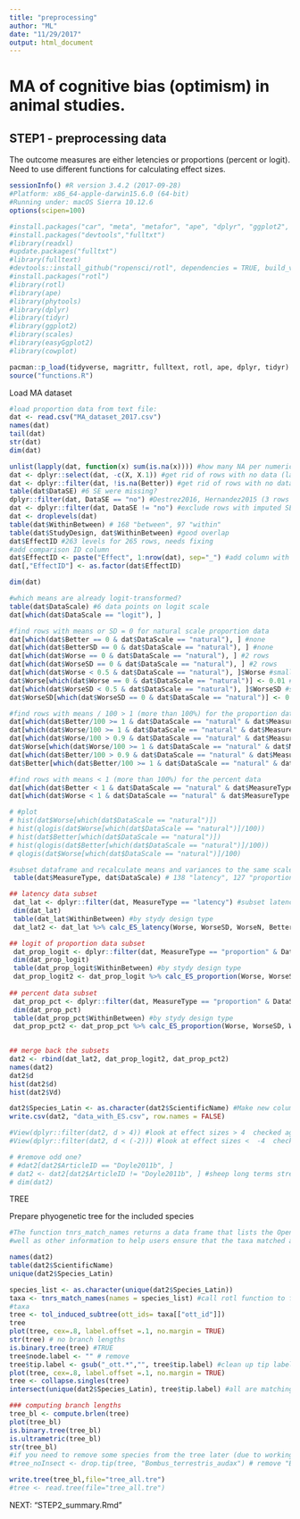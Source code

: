 ```yaml
---
title: "preprocessing"
author: "ML"
date: "11/29/2017"
output: html_document
---
```


# MA of cognitive bias (optimism) in animal studies.

## STEP1 - preprocessing data

The outcome measures are either letencies or proportions (percent or logit). Need to use different functions for calculating effect sizes.

```r

sessionInfo() #R version 3.4.2 (2017-09-28)
#Platform: x86_64-apple-darwin15.6.0 (64-bit)
#Running under: macOS Sierra 10.12.6
options(scipen=100)

#install.packages("car", "meta", "metafor", "ape", "dplyr", "ggplot2", "scales", "cowplot")
#install.packages("devtools","fulltxt")
#library(readxl)
#update.packages("fulltxt")
#library(fulltext)
#devtools::install_github("ropensci/rotl", dependencies = TRUE, build_vignette=TRUE)
#install.packages("rotl")
#library(rotl)
#library(ape)
#library(phytools)
#library(dplyr)
#library(tidyr)
#library(ggplot2)
#library(scales)
#library(easyGgplot2)
#library(cowplot)

pacman::p_load(tidyverse, magrittr, fulltext, rotl, ape, dplyr, tidyr)
source("functions.R")
```

################################################# Load MA dataset #############################
                                        
```r
#load proportion data from text file:
dat <- read.csv("MA_dataset_2017.csv")
names(dat)
tail(dat)
str(dat) 
dim(dat)

unlist(lapply(dat, function(x) sum(is.na(x)))) #how many NA per numerical column
dat <- dplyr::select(dat, -c(X, X.1)) #get rid of rows with no data (last 2 columns)
dat <- dplyr::filter(dat, !is.na(Better)) #get rid of rows with no data (last empty row)
table(dat$DataSE) #6 SE were missing?
dplyr::filter(dat, DataSE == "no") #Destrez2016, Hernandez2015 (3 rows each)
dat <- dplyr::filter(dat, DataSE != "no") #exclude rows with imputed SE
dat <- droplevels(dat)
table(dat$WithinBetween) # 168 "between", 97 "within"
table(dat$StudyDesign, dat$WithinBetween) #good overlap
dat$EffectID #263 levels for 265 rows, needs fixing
#add comparison ID column
dat$EffectID <- paste("Effect", 1:nrow(dat), sep="_") #add column with comparison ID (unique ID for effect sizes)
dat[,"EffectID"] <- as.factor(dat$EffectID)

dim(dat)
```



```r
#which means are already logit-transformed?
table(dat$DataScale) #6 data points on logit scale
dat[which(dat$DataScale == "logit"), ]

#find rows with means or SD = 0 for natural scale proportion data
dat[which(dat$Better == 0 & dat$DataScale == "natural"), ] #none
dat[which(dat$BetterSD == 0 & dat$DataScale == "natural"), ] #none
dat[which(dat$Worse == 0 & dat$DataScale == "natural"), ] #2 rows
dat[which(dat$WorseSD == 0 & dat$DataScale == "natural"), ] #2 rows
dat[which(dat$Worse < 0.5 & dat$DataScale == "natural"), ]$Worse #smallest value after 0 is 0.01
dat$Worse[which(dat$Worse == 0 & dat$DataScale == "natural")] <- 0.01 #substitute the 0 values with 0.01
dat[which(dat$WorseSD < 0.5 & dat$DataScale == "natural"), ]$WorseSD #smallest value after 0 is 0.016
dat$WorseSD[which(dat$WorseSD == 0 & dat$DataScale == "natural")] <- 0.01 #substitute the 0 values with 0.01

#find rows with means / 100 > 1 (more than 100%) for the proportion data
dat[which(dat$Better/100 >= 1 & dat$DataScale == "natural" & dat$MeasureType == "proportion"), ] #1 row
dat[which(dat$Worse/100 >= 1 & dat$DataScale == "natural" & dat$MeasureType == "proportion"), ] #1 row
dat[which(dat$Worse/100 > 0.9 & dat$DataScale == "natural" & dat$MeasureType == "proportion"), ]$Worse #largest value before 100 is 95.6
dat$Worse[which(dat$Worse/100 >= 1 & dat$DataScale == "natural" & dat$MeasureType == "proportion")] <- 96 #substitute the >100% value with 95.7
dat[which(dat$Better/100 > 0.9 & dat$DataScale == "natural" & dat$MeasureType == "proportion"), ]$Better #largest value before 100 is 99.3
dat$Better[which(dat$Better/100 >= 1 & dat$DataScale == "natural" & dat$MeasureType == "proportion")] <- 99.4 #substitute the >100% value with 99.4

#find rows with means < 1 (more than 100%) for the percent data
dat[which(dat$Better < 1 & dat$DataScale == "natural" & dat$MeasureType == "proportion"), ] #0 rows
dat[which(dat$Worse < 1 & dat$DataScale == "natural" & dat$MeasureType == "proportion"), ] #3 rows, checked

# #plot
# hist(dat$Worse[which(dat$DataScale == "natural")])
# hist(qlogis(dat$Worse[which(dat$DataScale == "natural")]/100))
# hist(dat$Better[which(dat$DataScale == "natural")])
# hist(qlogis(dat$Better[which(dat$DataScale == "natural")]/100))
# qlogis(dat$Worse[which(dat$DataScale == "natural")]/100)
```


```r
#subset dataframe and recalculate means and variances to the same scale using custom functions for specific data types and scales
 table(dat$MeasureType, dat$DataScale) # 138 "latency", 127 "proportion", including 6 logit

## latency data subset
 dat_lat <- dplyr::filter(dat, MeasureType == "latency") #subset latency data
 dim(dat_lat) 
 table(dat_lat$WithinBetween) #by stydy design type
 dat_lat2 <- dat_lat %>% calc_ES_latency(Worse, WorseSD, WorseN, Better, BetterSD, BetterN, WithinBetween, adjusted=TRUE, type="lnorm") 

## logit of proportion data subset
 dat_prop_logit <- dplyr::filter(dat, MeasureType == "proportion" & DataScale == "logit") #subset proportion data (percentage) on logit scale
 dim(dat_prop_logit)
 table(dat_prop_logit$WithinBetween) #by stydy design type
 dat_prop_logit2 <- dat_prop_logit %>% calc_ES_proportion(Worse, WorseSD, WorseN, Better, BetterSD, BetterN, WithinBetween, adjusted=TRUE, type="logit") 
 
## percent data subset
 dat_prop_pct <- dplyr::filter(dat, MeasureType == "proportion" & DataScale == "natural") #subset proportion data (percentage) on natural scale
 dim(dat_prop_pct) 
 table(dat_prop_pct$WithinBetween) #by stydy design type
 dat_prop_pct2 <- dat_prop_pct %>% calc_ES_proportion(Worse, WorseSD, WorseN, Better, BetterSD, BetterN, WithinBetween, adjusted=TRUE, type="percent")  
 

## merge back the subsets
dat2 <- rbind(dat_lat2, dat_prop_logit2, dat_prop_pct2)
names(dat2)
dat2$d
hist(dat2$d)
hist(dat2$Vd)

dat2$Species_Latin <- as.character(dat2$ScientificName) #Make new column in the data frame and adjust species names
write.csv(dat2, "data_with_ES.csv", row.names = FALSE)

#View(dplyr::filter(dat2, d > 4)) #look at effect sizes > 4  checked against the original papers
#View(dplyr::filter(dat2, d < (-2))) #look at effect sizes <  -4  checked agains the original papers
```


```r
# #remove odd one?
# #dat2[dat2$ArticleID == "Doyle2011b", ]
# dat2 <- dat2[dat2$ArticleID != "Doyle2011b", ] #sheep long terms stress. Tested 3 times ..habituation? Use day 1?
# dim(dat2)
```

############## TREE 

Prepare phyogenetic tree for the included species  

```r
#The function tnrs_match_names returns a data frame that lists the Open Tree identifiers as
#well as other information to help users ensure that the taxa matched are the correct ones

names(dat2)
table(dat2$ScientificName)
unique(dat2$Species_Latin)

species_list <- as.character(unique(dat2$Species_Latin))
taxa <- tnrs_match_names(names = species_list) #call rotl function to find these species on OTL
#taxa
tree <- tol_induced_subtree(ott_ids= taxa[["ott_id"]])
tree
plot(tree, cex=.8, label.offset =.1, no.margin = TRUE)
str(tree) # no branch lengths
is.binary.tree(tree) #TRUE 
tree$node.label <- "" # remove
tree$tip.label <- gsub("_ott.*","", tree$tip.label) #clean up tip labels
plot(tree, cex=.8, label.offset =.1, no.margin = TRUE)
tree <- collapse.singles(tree)
intersect(unique(dat2$Species_Latin), tree$tip.label) #all are matching

### computing branch lengths
tree_bl <- compute.brlen(tree)
plot(tree_bl)
is.binary.tree(tree_bl)
is.ultrametric(tree_bl)
str(tree_bl)
#if you need to remove some species from the tree later (due to working on the subset of the data), use drop.tip function, for example:
#tree_noInsect <- drop.tip(tree, "Bombus_terrestris_audax") # remove "Bombus_terrestris_audax" from the tree

write.tree(tree_bl,file="tree_all.tre")
#tree <- read.tree(file="tree_all.tre")
```



###############################################################################

NEXT: "STEP2_summary.Rmd"
